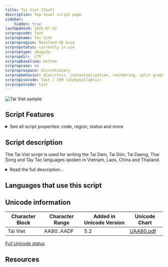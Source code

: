 ```yaml
---
title: Tai Viet [Tavt]
description: Top-level script page
sidebar:
    hidden: true
lastUpdated: 2025-07-22
scrpropcode: Tavt
scrpropname: Tai Viet
scrpropregion: Mainland SE Asia
scrpropstatus: currently in use
scrproptype: abugida
scrpropdir:  LTR
scrpropbaseline: bottom
scrpropcase: no
scrproprwspace: discretionary
scrpropbehavior: diacritics, contextualization, reordering, split graphs, ligatures
scrpropisocode: Tavt / 359 (alphasyllablic)
scrpropotcode: tavt
---
```




![Tai Viet sample](images/tavt-sample.png '"Mr. Countless Warts", recorded 1969-70 by B.Q., transcribed by Jay and Dorothy Fippinger')

## Script Features

<details>
<summary> See all script properties: code, region, status and more</summary>
<ScriptInfo />
</details>

## Script description

The Tai Viet script is used for writing the Tai Dam, Tai Dón, Tai Daeng, Thai Song and Tày Tac languages spoken in Vietnam, Laos, China and Thailand. 

<details>
<summary>Read the full description...</summary>Speakers of these languages are also found in the United States, Australia and France. There is significant variation in the orthographic conventions of the Tai languages, as well as in their phonologies, which in turn impacts the orthography. However, a unified, standardized version of the script, with an agreed upon core set of characters, was developed at a UNESCO-sponsored workshop in 2006, and subsequently accepted for encoding in The Unicode Standard.

The script is an abugida. Consonants do not contain an inherent vowel; vowels must be written explicitly. Vowel marks may appear above, below, before or after a syllable's initial consonant. A written syllable therefore consists minimally of a consonant and a vowel. Optionally it may also contain a final consonant. There are two series of consonants, indicating high and low tone class. The Tai Viet script employs Latin punctuation as well as three non-alphabetic signs to indicate word repetition or a section break. It also uses two ligatures which may serve to disambiguate between homophonous words.

Traditionally, tone was only partially marked in the orthography. As in other Tai languages, tones were divided into two sets of three, and the appropriate selection of consonants from the high or low series indicated which set of tones the syllable belonged to. The reader had to determine the exact tone from context. However, around the 1970s, two different tone marking systems developed simultaneously in Vietnam and the United States; the concurrent use of both these systems is seen to be disadvantageous but, for the time being, unavoidable. There is no standard order for sorting characters. Some users have modified the order employed by the Lao script, others, the Vietnamese.
Little is known about the origin of the Tai Viet script. It appears to have been derived from the Thai script around the 16th century, which is in turn of Khmer, and ultimately Brahmic, origin.

Please note that, although the Tai Viet script does exhibit reordering behaviour, that reordering is not typically reflected in software implementations. See Syllable Structure and Reordering in Tai Viet or Reordering and Data Storage Order for more details.
</details>

## Languages that use this script

<WsList script="Tavt" />

## Unicode information

Character Block | Character Range | Added in Unicode Version | Unicode Chart |
--------------- | --------------- | ------------------------ | ------------- |
Tai Viet | AA80..AADF | 5.2 | <a href="http://www.unicode.org/charts/PDF/UAA80.pdf" target="_blank">UAA80.pdf</a> |

[Full Unicode status](/scrlang/script-tavt-unicode)

## Resources

<ScriptResources detailSummary="seemore" />